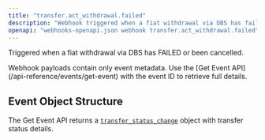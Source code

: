 ```yaml
---
title: "transfer.act_withdrawal.failed"
description: "Webhook triggered when a fiat withdrawal via DBS has failed or been cancelled"
openapi: "webhooks-openapi.json webhook transfer.act_withdrawal.failed"
---
```


Triggered when a fiat withdrawal via DBS has FAILED or been cancelled.

<Note>
Webhook payloads contain only event metadata. Use the [Get Event API](/api-reference/events/get-event) with the event ID to retrieve full details.
</Note>

## Event Object Structure

The Get Event API returns a [`transfer_status_change`](/api-reference/events/transfer-status-change-object) object with transfer status details.

